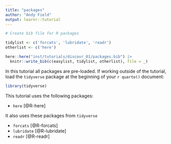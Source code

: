 ```yaml
---
title: "packages"
author: "Andy Field"
output: learnr::tutorial
---
```



```r
# Create bib file for R packages

tidylist <- c('forcats', 'lubridate', 'readr')
otherlist <- c('here')

here::here("inst/tutorials/discovr_01/packages.bib") |>
  knitr::write_bib(c(easylist, tidylist, otherlist), file = _)
```

In this tutorial all packages are pre-loaded. If working outside of the tutorial, load the `tidyverse` package at the beginning of your `r quarto()` document:

```r
library(tidyverse)
```

This tutorial uses the following packages:

- `here` [@R-here]

It also uses these packages from `tidyverse`
 
- `forcats` [@R-forcats]
- `lubridate` [@R-lubridate]
- `readr` [@R-readr]
